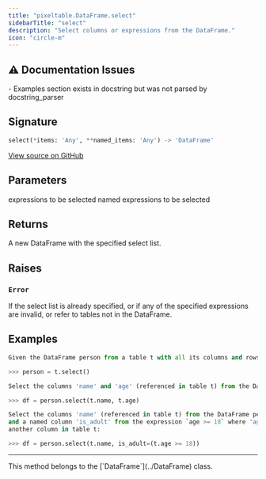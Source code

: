 ```yaml
---
title: "pixeltable.DataFrame.select"
sidebarTitle: "select"
description: "Select columns or expressions from the DataFrame."
icon: "circle-m"
---
```

## ⚠️ Documentation Issues

<Warning>
- Examples section exists in docstring but was not parsed by docstring_parser
</Warning>

## Signature

```python
select(*items: 'Any', **named_items: 'Any') -> 'DataFrame'
```

<a href="https://github.com/pixeltable/pixeltable/blob/main/pixeltable/dataframe.py#L639" target="_self">View source on GitHub</a>

## Parameters

<ParamField path="items" type="any" required>
  expressions to be selected

</ParamField>

<ParamField path="named_items" type="any" required>
  named expressions to be selected

</ParamField>

## Returns

A new DataFrame with the specified select list.


## Raises

### `Error`

If the select list is already specified, or if any of the specified expressions are invalid, or refer to tables not in the DataFrame.


## Examples

```python
Given the DataFrame person from a table t with all its columns and rows:

>>> person = t.select()

Select the columns 'name' and 'age' (referenced in table t) from the DataFrame person:

>>> df = person.select(t.name, t.age)

Select the columns 'name' (referenced in table t) from the DataFrame person,
and a named column 'is_adult' from the expression `age >= 18` where 'age' is
another column in table t:

>>> df = person.select(t.name, is_adult=(t.age >= 18))
```


---

<Note>
This method belongs to the [`DataFrame`](../DataFrame) class.
</Note>
